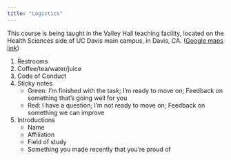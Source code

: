 ```yaml
---
title: "Logistics"
---
```


This course is being taught in the Valley Hall teaching facility, located on the Health Sciences side of UC Davis main campus, in Davis, CA. ([Google maps link](https://www.google.com/maps/place/Gladys+Valley+Hall,+Davis,+CA+95616/@38.5328167,-121.7659017,17z/data=!3m1!4b1!4m5!3m4!1s0x80852902c9d969a7:0xaa647225d10f76a3!8m2!3d38.5328167!4d-121.7637077))

1. Restrooms
1. Coffee/tea/water/juice
1. Code of Conduct
1. Sticky notes
    + Green: I'm finished with the task; I'm ready to move on; Feedback on something that's going well for you
    + Red: I have a question; I'm not ready to move on; Feedback on something we can improve
1. Introductions
    + Name
    + Affiliation
    + Field of study
    + Something you made recently that you're proud of